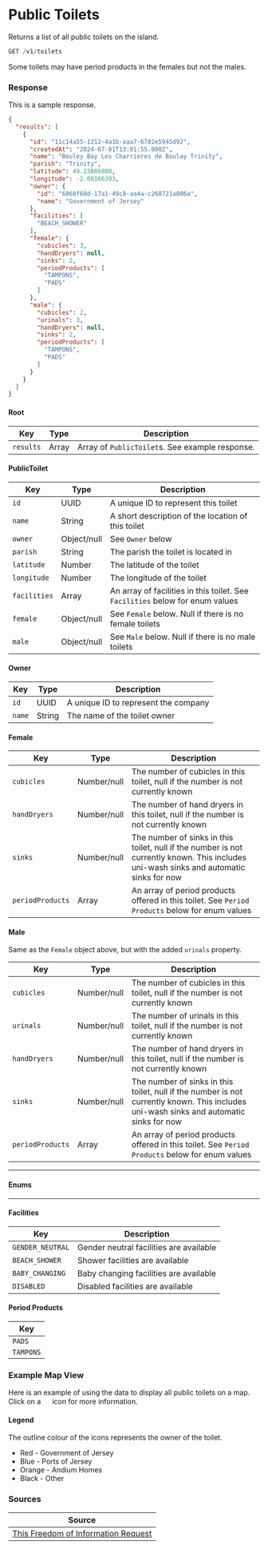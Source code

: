 
# Public Toilets

Returns a list of all public toilets on the island.

```jsx
GET /v1/toilets
```

Some toilets may have period products in the females but not the males.

### Response
<Tabs>
<TabItem value="res-sample-200" label="200 (OK)">

This is a sample response.

```json title="Status: 200 (OK)"
{
  "results": [
    {
      "id": "11c14a55-1212-4a1b-aaa7-6782e5945d92",
      "createdAt": "2024-07-01T13:01:55.000Z",
      "name": "Bouley Bay Les Charrieres de Boulay Trinity",
      "parish": "Trinity",
      "latitude": 49.23886800,
      "longitude": -2.08166393,
      "owner": {
        "id": "6060f60d-17a1-49c8-aa4a-c268721a806a",
        "name": "Government of Jersey"
      },
      "facilities": [
        "BEACH_SHOWER"
      ],
      "female": {
        "cubicles": 3,
        "handDryers": null,
        "sinks": 2,
        "periodProducts": [
          "TAMPONS",
          "PADS"
        ]
      },
      "male": {
        "cubicles": 2,
        "urinals": 3,
        "handDryers": null,
        "sinks": 2,
        "periodProducts": [
          "TAMPONS",
          "PADS"
        ]
      }
    }
  ]
}
```

</TabItem>
<TabItem value="res-schema" label="Schema">

#### Root
| Key | Type | Description |
|-----|------|-------------|
|`results`|Array|Array of `PublicToilet`s. See example response.|

#### PublicToilet
| Key | Type | Description |
|-----|------|-------------|
|`id`|UUID|A unique ID to represent this toilet|
|`name`|String|A short description of the location of this toilet|
|`owner`|Object/null|See `Owner` below|
|`parish`|String|The parish the toilet is located in|
|`latitude`|Number|The latitude of the toilet|
|`longitude`|Number|The longitude of the toilet|
|`facilities`|Array|An array of facilities in this toilet. See `Facilities` below for enum values|
|`female`|Object/null|See `Female` below. Null if there is no female toilets|
|`male`|Object/null|See `Male` below. Null if there is no male toilets|

#### Owner
| Key | Type | Description |
|-----|------|-------------|
|`id`|UUID|A unique ID to represent the company|
|`name`|String|The name of the toilet owner|

#### Female
| Key | Type | Description |
|-----|------|-------------|
|`cubicles`|Number/null|The number of cubicles in this toilet, null if the number is not currently known|
|`handDryers`|Number/null|The number of hand dryers in this toilet, null if the number is not currently known|
|`sinks`|Number/null|The number of sinks in this toilet, null if the number is not currently known. This includes uni-wash sinks and automatic sinks for now|
|`periodProducts`|Array|An array of period products offered in this toilet. See `Period Products` below for enum values|

#### Male
Same as the `Female` object above, but with the added `urinals` property.

| Key | Type | Description |
|-----|------|-------------|
|`cubicles`|Number/null|The number of cubicles in this toilet, null if the number is not currently known|
|`urinals`|Number/null|The number of urinals in this toilet, null if the number is not currently known|
|`handDryers`|Number/null|The number of hand dryers in this toilet, null if the number is not currently known|
|`sinks`|Number/null|The number of sinks in this toilet, null if the number is not currently known. This includes uni-wash sinks and automatic sinks for now|
|`periodProducts`|Array|An array of period products offered in this toilet. See `Period Products` below for enum values|

---
#### Enums
---

#### Facilities
| Key | Description |
|-----|-------------|
|`GENDER_NEUTRAL`|Gender neutral facilities are available|
|`BEACH_SHOWER`|Shower facilities are available|
|`BABY_CHANGING`|Baby changing facilities are available|
|`DISABLED`|Disabled facilities are available|

#### Period Products
| Key |
|-----|
|`PADS`|
|`TAMPONS`|

</TabItem>
</Tabs>

### Example Map View
Here is an example of using the data to display all public toilets on a map. Click on a <img src="/img/maps/toilet.png" height="15" width="15" /> icon for more information.

<ExampleMap item={mapItems.toilet} />

#### Legend
The outline colour of the icons represents the owner of the toilet.

* Red - Government of Jersey  
* Blue - Ports of Jersey  
* Orange - Andium Homes  
* Black - Other  

### Sources
|Source|
|------|
|[This Freedom of Information Request][foi]|

[foi]: https://www.gov.je/government/freedomofinformation/pages/foi.aspx?ReportID=7535